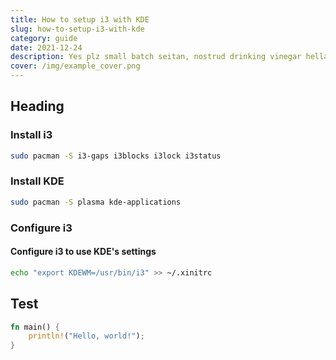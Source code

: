 ```yaml
---
title: How to setup i3 with KDE
slug: how-to-setup-i3-with-kde
category: guide
date: 2021-12-24
description: Yes plz small batch seitan, nostrud drinking vinegar hella keytar synth subway tile cliche banjo copper mug knausgaard
cover: /img/example_cover.png
---
```


## Heading

### Install i3

```bash
sudo pacman -S i3-gaps i3blocks i3lock i3status
```

### Install KDE

```bash
sudo pacman -S plasma kde-applications
```

### Configure i3

#### Configure i3 to use KDE's settings

```bash
echo "export KDEWM=/usr/bin/i3" >> ~/.xinitrc
```

## Test

```rust
fn main() {
    println!("Hello, world!");
}
```